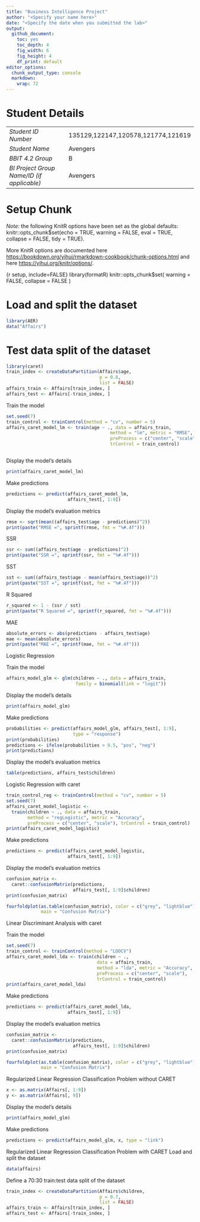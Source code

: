 ```yaml
---
title: "Business Intelligence Project"
author: "<Specify your name here>"
date: "<Specify the date when you submitted the lab>"
output:
  github_document: 
    toc: yes
    toc_depth: 4
    fig_width: 6
    fig_height: 4
    df_print: default
editor_options:
  chunk_output_type: console
  markdown: 
    wrap: 72
---
```


# Student Details

|                                            |                                    |
|--------------------------------------------|----------------------------|
| *Student ID Number*                        | 135129,122147,120578,121774,121619 |
| *Student Name*                             | Avengers                           |
| *BBIT 4.2 Group*                           | B                                  |
| *BI Project Group Name/ID (if applicable)* | Avengers                           |

# Setup Chunk

*Note:* the following KnitR options have been set as the global
defaults: <BR> knitr::opts_chunk\$set(echo = TRUE, warning = FALSE, eval
= TRUE, collapse = FALSE, tidy = TRUE).

More KnitR options are documented here
<https://bookdown.org/yihui/rmarkdown-cookbook/chunk-options.html> and
here <https://yihui.org/knitr/options/>.

{r setup, include=FALSE} library(formatR) knitr::opts_chunk\$set(
warning = FALSE, collapse = FALSE )

# Load and split the dataset

```r
library(AER)
data("Affairs")
```

# Test data split of the dataset

```r
library(caret)
train_index <- createDataPartition(Affairs$age,
                                   p = 0.8,
                                   list = FALSE)
affairs_train <- Affairs[train_index, ]
affairs_test <- Affairs[-train_index, ]
```

Train the model

```r
set.seed(7)
train_control <- trainControl(method = "cv", number = 5)
affairs_caret_model_lm <- train(age ~ ., data = affairs_train,
                                       method = "lm", metric = "RMSE",
                                       preProcess = c("center", "scale"),
                                       trControl = train_control)



```

Display the model's details

```r
print(affairs_caret_model_lm)

```

Make predictions

```r
predictions <- predict(affairs_caret_model_lm,
                       affairs_test[, 1:9])
```

Display the model's evaluation metrics

```r
rmse <- sqrt(mean((affairs_test$age - predictions)^2))
print(paste("RMSE =", sprintf(rmse, fmt = "%#.4f")))

```

SSR

```r
ssr <- sum((affairs_test$age - predictions)^2)
print(paste("SSR =", sprintf(ssr, fmt = "%#.4f")))

```

SST

```r
sst <- sum((affairs_test$age - mean(affairs_test$age))^2)
print(paste("SST =", sprintf(sst, fmt = "%#.4f")))
```

R Squared

```r
r_squared <- 1 - (ssr / sst)
print(paste("R Squared =", sprintf(r_squared, fmt = "%#.4f")))
```

MAE

```r
absolute_errors <- abs(predictions - affairs_test$age)
mae <- mean(absolute_errors)
print(paste("MAE =", sprintf(mae, fmt = "%#.4f")))
```

Logistic Regression

Train the model

```r
affairs_model_glm <- glm(children ~ ., data = affairs_train,
                          family = binomial(link = "logit"))

```

Display the model's details

```r
print(affairs_model_glm)
```

Make predictions

```r
probabilities <- predict(affairs_model_glm, affairs_test[, 1:9],
                         type = "response")
print(probabilities)
predictions <- ifelse(probabilities > 0.5, "pos", "neg")
print(predictions)
```

Display the model's evaluation metrics

```r
table(predictions, affairs_test$children)
```

Logistic Regression with caret

```r
train_control_reg <- trainControl(method = "cv", number = 5)
set.seed(7)
affairs_caret_model_logistic <-
  train(children ~ ., data = affairs_train,
        method = "regLogistic", metric = "Accuracy",
        preProcess = c("center", "scale"), trControl = train_control)
print(affairs_caret_model_logistic)
```

Make predictions

```r
predictions <- predict(affairs_caret_model_logistic,
                       affairs_test[, 1:9])
```

Display the model's evaluation metrics

```r
confusion_matrix <-
  caret::confusionMatrix(predictions,
                         affairs_test[, 1:9]$children)
print(confusion_matrix)

fourfoldplot(as.table(confusion_matrix), color = c("grey", "lightblue"),
             main = "Confusion Matrix")

```

Linear Discriminant Analysis with caret

Train the model

```r
set.seed(7)
train_control <- trainControl(method = "LOOCV")
affairs_caret_model_lda <- train(children ~ .,
                                  data = affairs_train,
                                  method = "lda", metric = "Accuracy",
                                  preProcess = c("center", "scale"),
                                  trControl = train_control)
print(affairs_caret_model_lda)
```

Make predictions

```r
predictions <- predict(affairs_caret_model_lda,
                       affairs_test[, 1:9])
```

Display the model's evaluation metrics

```r
confusion_matrix <-
  caret::confusionMatrix(predictions,
                         affairs_test[, 1:9]$children)
print(confusion_matrix)

fourfoldplot(as.table(confusion_matrix), color = c("grey", "lightblue"),
             main = "Confusion Matrix")
```

Regularized Linear Regression Classification Problem without CARET

```r
x <- as.matrix(Affairs[, 1:9])
y <- as.matrix(Affairs[, 9])
```

Display the model's details

```r
print(affairs_model_glm)

```

Make predictions

```r
predictions <- predict(affairs_model_glm, x, type = "link")
```

Regularized Linear Regression Classification Problem with CARET
Load and split the dataset

```r
data(affairs)
```

Define a 70:30 train:test data split of the dataset

```r
train_index <- createDataPartition(Affairs$children,
                                   p = 0.7,
                                   list = FALSE)
affairs_train <- Affairs[train_index, ]
affairs_test <- Affairs[-train_index, ]
```


